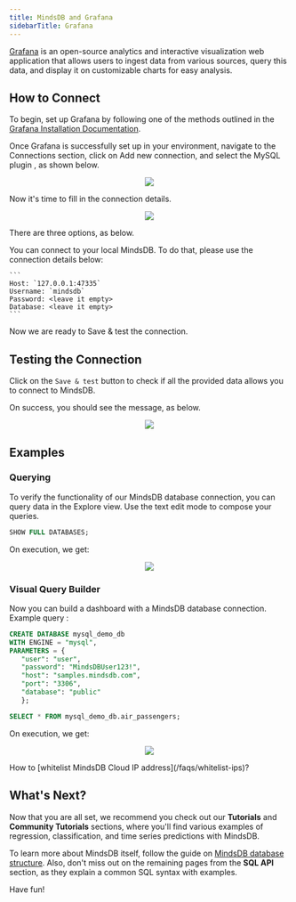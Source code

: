 ```yaml
---
title: MindsDB and Grafana
sidebarTitle: Grafana
---
```


[Grafana](https://grafana.com/) is an open-source analytics and interactive visualization web application
that allows users to ingest data from various sources, query this data, and display it on customizable charts for easy analysis. 

## How to Connect

To begin, set up Grafana by following one of the methods outlined in the [Grafana Installation Documentation](https://grafana.com/docs/grafana/latest/setup-grafana/installation/#supported-operating-systems).

Once Grafana is successfully set up in your environment, navigate to the Connections section, click on Add new connection, and select the MySQL plugin
, as shown below.

<p align="center">
  <img src="/assets/sql/grafana_1.png" />
</p>

Now it's time to fill in the connection details.

<p align="center">
  <img src="/assets/sql/grafana_2.png" />
</p>

There are three options, as below.

<Tabs>
  <Tab title="Local MindsDB">
    You can connect to your local MindsDB. To do that, please use the connection details below:
    
    ```
    Host: `127.0.0.1:47335`
    Username: `mindsdb`
    Password: <leave it empty>
    Database: <leave it empty>
    ```
  </Tab>
</Tabs>

Now we are ready to Save & test the connection.

## Testing the Connection

Click on the `Save & test` button to check if all the provided data
allows you to connect to MindsDB.

On success, you should see the message, as below.

<p align="center">
  <img src="/assets/sql/grafana_3.png" />
</p>

## Examples 

### Querying

To verify the functionality of our MindsDB database connection, 
you can query data in the Explore view. Use the text edit mode to compose your queries.

```sql
SHOW FULL DATABASES;
```

On execution, we get:

<p align="center">
  <img src="/assets/sql/grafana_4.png" />
</p>

### Visual Query Builder

Now you can build a dashboard with a MindsDB database connection.
Example query :

```sql
CREATE DATABASE mysql_demo_db
WITH ENGINE = "mysql",
PARAMETERS = {
   "user": "user",
   "password": "MindsDBUser123!",
   "host": "samples.mindsdb.com",
   "port": "3306",
   "database": "public"
   };

SELECT * FROM mysql_demo_db.air_passengers;
```

On execution, we get:

<p align="center">
  <img src="/assets/sql/grafana_5.png" />
</p>

<Tip>
How to [whitelist MindsDB Cloud IP address](/faqs/whitelist-ips)?
</Tip>

## What's Next?

Now that you are all set, we recommend you check out our **Tutorials** and
**Community Tutorials** sections, where you'll find various examples of
regression, classification, and time series predictions with MindsDB.

To learn more about MindsDB itself, follow the guide on
[MindsDB database structure](/sql/table-structure/). Also, don't miss out on the
remaining pages from the **SQL API** section, as they explain a common SQL
syntax with examples.

Have fun!
